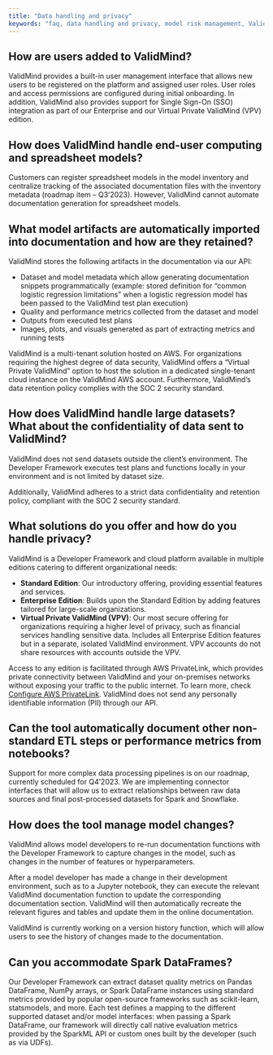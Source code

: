 ```yaml
---
title: "Data handling and privacy"
keywords: "faq, data handling and privacy, model risk management, ValidMind"
---
```


## How are users added to ValidMind?

ValidMind provides a built-in user management interface that allows new users to be registered on the platform and assigned user roles. User roles and access permissions are configured during initial onboarding. In addition, ValidMind also provides support for Single Sign-On (SSO) integration as part of our Enterprise and our Virtual Private ValidMind (VPV) edition.

## How does ValidMind handle end-user computing and spreadsheet models?

Customers can register spreadsheet models in the model inventory and centralize tracking of the associated documentation files with the inventory metadata (roadmap item – Q3’2023). However, ValidMind cannot automate documentation generation for spreadsheet models.

## What model artifacts are automatically imported into documentation and how are they retained?

ValidMind stores the following artifacts in the documentation via our API:

- Dataset and model metadata which allow generating documentation snippets programmatically (example: stored definition for "common logistic regression limitations" when a logistic regression model has been passed to the ValidMind test plan execution)
- Quality and performance metrics collected from the dataset and model
- Outputs from executed test plans
- Images, plots, and visuals generated as part of extracting metrics and running tests

ValidMind is a multi-tenant solution hosted on AWS. For organizations requiring the highest degree of data security, ValidMind offers a "Virtual Private ValidMind" option to host the solution in a dedicated single-tenant cloud instance on the ValidMind AWS account. Furthermore, ValidMind's data retention policy complies with the SOC 2 security standard.

## How does ValidMind handle large datasets? What about the confidentiality of data sent to ValidMind?

ValidMind does not send datasets outside the client's environment. The Developer Framework executes test plans and functions locally in your environment and is not limited by dataset size.

Additionally, ValidMind adheres to a strict data confidentiality and retention policy, compliant with the SOC 2 security standard.

## What solutions do you offer and how do you handle privacy?

ValidMind is a Developer Framework and cloud platform available in multiple editions catering to different organizational needs:

- **Standard Edition**: Our introductory offering, providing essential features and services.
- **Enterprise Edition**: Builds upon the Standard Edition by adding features tailored for large-scale organizations.
- **Virtual Private ValidMind (VPV)**: Our most secure offering for organizations requiring a higher level of privacy, such as financial services handling sensitive data. Includes all Enterprise Edition features but in a separate, isolated ValidMind environment. VPV accounts do not share resources with accounts outside the VPV.

Access to any edition is facilitated through AWS PrivateLink, which provides private connectivity between ValidMind and your on-premises networks without exposing your traffic to the public internet. To learn more, check [Configure AWS PrivateLink](administrators/configure-aws-privatelink.qmd). ValidMind does not send any personally identifiable information (PII) through our API.

## Can the tool automatically document other non-standard ETL steps or performance metrics from notebooks?

Support for more complex data processing pipelines is on our roadmap, currently scheduled for Q4'2023. We are implementing connector interfaces that will allow us to extract relationships between raw data sources and final post-processed datasets for Spark and Snowflake.

## How does the tool manage model changes?

ValidMind allows model developers to re-run documentation functions with the Developer Framework to capture changes in the model, such as changes in the number of features or hyperparameters.

After a model developer has made a change in their development environment, such as to a Jupyter notebook, they can execute the relevant ValidMind documentation function to update the corresponding documentation section. ValidMind will then automatically recreate the relevant figures and tables and update them in the online documentation.

ValidMind is currently working on a version history function, which will allow users to see the history of changes made to the documentation.

## Can you accommodate Spark DataFrames?

Our Developer Framework can extract dataset quality metrics on Pandas DataFrame, NumPy arrays, or Spark DataFrame instances using standard metrics provided by popular open-source frameworks such as scikit-learn, statsmodels, and more.
Each test defines a mapping to the different supported dataset and/or model interfaces: when passing a Spark DataFrame, our framework will directly call native evaluation metrics provided by the SparkML API or custom ones built by the developer (such as via UDFs).
